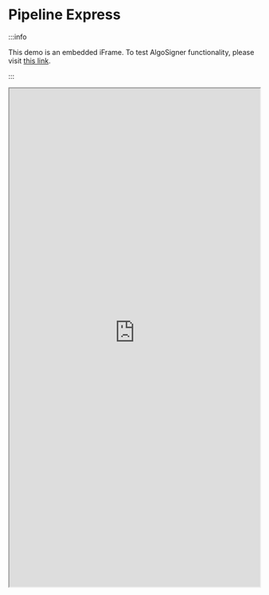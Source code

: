 # Pipeline Express

:::info

This demo is an embedded iFrame. To test AlgoSigner functionality, please visit [this link](https://pipeline-express-react.vercel.app).

:::

<iframe src="https://pipeline-express-react.vercel.app/" scrolling="no" width="100%" height="1000px"/>

